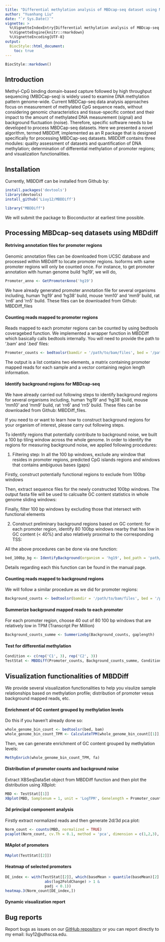 ```yaml
---
title: "Differential methylation analysis of MBDcap-seq dataset using MBDDiff package"
author: "Yuanhang Liu"
date: "`r Sys.Date()`"
vignette: >
  %\VignetteIndexEntry{Differential methylation analysis of MBDcap-seq dataset using MBDDiff package}
  %\VignetteEngine{knitr::rmarkdown}
  %\VignetteEncoding{UTF-8} 
output: 
  BiocStyle::html_document:
    toc: true
---
```


```r
BiocStyle::markdown()
```

## Introduction 

Methyl-CpG binding domain-based capture
followed by high throughput sequencing (MBDCap-seq) is widely
used to examine DNA methylation pattern genome-wide. Current
MBDCap-seq data analysis approaches focus on measurement of
methylated CpG sequence reads, without considering genomic
characteristics and tissue-specific context and their impact to the
amount of methylated DNA measurement (signal) and background
fluctuation (noise). Therefore, specific software needs to be
developed to process MBDCap-seq datasets. Here we presented a
novel algorithm, termed MBDDiff, implemented as an R package that
is designed specifically for processing MBDCap-seq datasets.
MBDDiff contains three modules: quality assessment of datasets and
quantification of DNA methylation; determination of differential
methylation of promoter regions; and visualization functionalities.

## Installation 

Currently, MBDDiff can be installed from Github by: 
```r
install.packages('devtools')
library(devtools)
install_github('Liuy12/MBDDiff')
```
```r
library("MBDDiff")
```
We will submit the package to Bioconductor at earliest time possible. 

## Processing MBDcap-seq datasets using MBDdiff

#### Retriving annotation files for promoter regions

Genomic annotation files can be downloaded from UCSC database and processed within MBDdiff to locate promoter regions. Isoforms with same promoter regions will only be counted once. For instance, to get promoter annotation with human genome build 'hg19', we will do,

```r
Promoter_anno <- GetPromoterAnno('hg19')
```

We have already generated promoter annotation file for several organisms including, human 'hg19' and 'hg38' build, mouse 'mm10' and 'mm9' build, rat 'rn6' and 'rn5' build. These files can be downloaded from Github: MBDDiff_files

#### Counting reads mapped to promoter regions

Reads mapped to each promoter regions can be counted by using bedtools coveragebed function. We implemented a wrapper function in MBDDiff which basically calls bedtools internally. You will need to provide the path to '.bam' and '.bed' files:

```r
Promoter_counts <- bedtoolsr(bamdir = '/path/to/bam/files', bed = '/path/to/bed/file')
```

The output is a list contains two elements, a matrix containing promoter mapped reads for each sample and a vector containing region length information. 

#### Identify background regions for MBDcap-seq

We have already carried out following steps to identify background regions for several organisms including, human 'hg19' and 'hg38' build, mouse 'mm10' and 'mm9' build, rat 'rn6' and 'rn5' build. These files can be downloaded from Github: MBDDiff_files. 

If you need to or want to learn how to construct background regions for your organism of interest, please carry out following steps.

To identify regions that potentially contribute to background noise, we built a 100 bp tiling window across the whole genome. In order to identify the regions for measuring background noise, we applied following procedures:

1. Filtering step: In all the 100 bp windows, exclude any window that resides in promoter regions, predicted CpG islands regions and windows that contains ambiguous bases (gaps)

Firstly, construct potentially functional regions to exclude from 100bp windows

Then, extract sequence files for the newly constructed 100bp windows. The output fasta file will be used to calcualte GC content statistics in whole genome sliding windows:

Finally, filter 100 bp windows by excluding those that intersect with functional elements

2. Construct preliminary background regions based on GC
content: for each promoter region, identify 80 100bp
windows nearby that has low in GC content (< 40%) and
also relatively proximal to the corresponding TSS:

All the above procedures can be done via one function:

```r
bed_100bp_bg <- IdentifyBackground(organism = 'hg19', bed_path = 'path/to/bed', binsize = 100, promo_bed = Promoter_anno, cores = 4)
```

Details regarding each this function can be found in the manual page. 

#### Counting reads mapped to background regions

We will follow a similar procedure as we did for promoter regions:

```r
Background_counts <- bedtoolsr(bamdir = '/path/to/bam/files', bed = '/path/to/bg_bed/file')
```

#### Summerize background mapped reads to each promoter

For each promoter region, choose 40 out of
80 100 bp windows that are relatively low in TPM (Transcript Per Million)

```r
Background_counts_summe <- Summerizebg(Background_counts, gaplength)
```

#### Test for differential methylation 

```r
Condition <- c(rep('C1', 3), rep('C2', 3))
TestStat <- MBDDiff(Promoter_counts, Background_counts_summe, Condition)
```

## Visualization functionalities of MBDDiff

We provide several visualization functionalities to help you visulize sample relationships based on methylation profile; distribution of promoter vesus background mapped reads, etc. 

#### Enrichment of GC content grouped by methylation levels

Do this if you haven't already done so:

```r
whole_genome_bin_count <- bedtoolsr(bed, bam)
whole_genome_bin_count_TPM <- CalculateTPM(whole_genome_bin_count[[1]], whole_genome_bin_count[[2]])
```

Then, we can generate enrichment of GC content grouped by methylation levels: 

```r
MethyEnrich(whole_genome_bin_count_TPM, fa)
```

#### Distribution of promoter counts and background noise

Extract XBSeqDataSet object from MBDDiff function and then plot the distribution using XBplot:

```r
MBD <- TestStat[[1]]
XBplot(MBD, Samplenum = 1, unit = 'LogTPM', Genelength = Promoter_counts[[2]])
```

#### 3d principal component analysis

Firstly extract normalized reads and then generate 2d/3d pca plot:

```r
Norm_count <- counts(MBD, normalized = TRUE)
pcaplot(Norm_count, cv.Th = 0.1, method = 'pca', dimension = c(1,2,3), )
```

#### MAplot of promoters

```r
MAplot(TestStat[[2]])
```

#### Heatmap of selected promoters

```r
DE_index <- with(TestStat[[2]], which(baseMean > quantile(baseMean)[2] & 
                  abs(log2FoldChange) > 1 &
                  padj < 0.1))
heatmap.3(Norm_count[DE_index,])
```

#### Dynamic visualization report



## Bug reports
Report bugs as issues on our [GitHub repository](https://github.com/Liuy12/MBDDiff/issues) or you can report directly to my email: liuy12@uthscsa.edu.